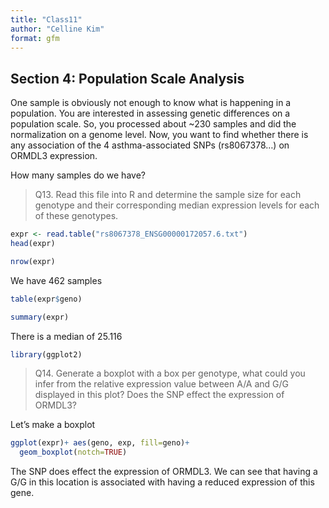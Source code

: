 ```yaml
---
title: "Class11"
author: "Celline Kim"
format: gfm
---
```


## Section 4: Population Scale Analysis
One sample is obviously not enough to know what is happening in a population. You are
interested in assessing genetic differences on a population scale. So, you processed about
~230 samples and did the normalization on a genome level. Now, you want to find whether
there is any association of the 4 asthma-associated SNPs (rs8067378…) on ORMDL3
expression.

How many samples do we have? 

>Q13. Read this file into R and determine the sample size for each genotype and their
corresponding median expression levels for each of these genotypes. 

```r
expr <- read.table("rs8067378_ENSG00000172057.6.txt")
head(expr)
```

```r
nrow(expr)
```

We have 462 samples
```r
table(expr$geno)
```

```r
summary(expr)
```
There is a median of 25.116
```r
library(ggplot2)
```

>Q14. Generate a boxplot with a box per genotype, what could you infer from the relative
expression value between A/A and G/G displayed in this plot? Does the SNP effect the
expression of ORMDL3?

Let's make a boxplot
```r
ggplot(expr)+ aes(geno, exp, fill=geno)+
  geom_boxplot(notch=TRUE)
```

The SNP does effect the expression of ORMDL3. We can see that having a G/G in this location is associated with having a reduced expression of this gene. 